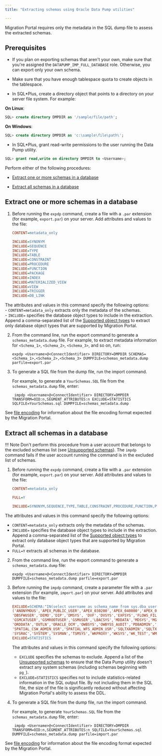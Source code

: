 ```yaml
---
title: "Extracting schemas using Oracle Data Pump utilities"

---
```


Migration Portal requires only the metadata in the SQL dump file to assess the extracted schemas.

## Prerequisites

- If you plan on exporting schemas that aren't your own, make sure that you're assigned the `DATAPUMP_IMP_FULL_DATABASE` role. Otherwise, you can export only your own schema.

-  Make sure that you have enough tablespace quota to create objects in the tablespace.

- In SQL\*Plus, create a directory object that points to a directory on your server file system. For example:
 
 **On Linux**:

 ```sql
 SQL> create directory DMPDIR as '/sample/file/path';
 ```
 
 **On Windows**:

 ```sql
 SQL> create directory DMPDIR as 'c:\sample\file\path\';
 ```

- In SQL\*Plus, grant read-write permissions to the user running the Data Pump utility.

 ```sql
 SQL> grant read,write on directory DMPDIR to <Username>;
 ```

Perform either of the following procedures:

- [Extract one or more schemas in a database](#extract-one-or-more-schemas-in-a-database)

- [Extract all schemas in a database](#extract-all-schemas-in-a-database)

## Extract one or more schemas in a database

1. Before running the `expdp` command, create a file with a `.par` extension (for example, `export.par`) on your server. Add attributes and values to the file: 

   ```ini
   CONTENT=metadata_only

   INCLUDE=SYNONYM
   INCLUDE=SEQUENCE
   INCLUDE=TYPE
   INCLUDE=TABLE
   INCLUDE=CONSTRAINT
   INCLUDE=PROCEDURE
   INCLUDE=FUNCTION
   INCLUDE=PACKAGE
   INCLUDE=INDEX
   INCLUDE=MATERIALIZED_VIEW
   INCLUDE=VIEW
   INCLUDE=TRIGGER
   INCLUDE=DB_LINK	
   ```
 
  The attributes and values in this command specify the following options:  
    - `CONTENT=metadata_only` extracts only the metadata of the schemas.  
    - `INCLUDE=` specifies the database object types to include in the extraction. Append a comma-separated list of the [Supported object types](../01_mp_schema_extraction/#supported-object-types) to extract only database object types that are supported by Migration Portal. 


2. From the command line, run the export command to generate a `schemas_metadata.dump` file. For example, to extract metadata information for `<Schema_1>`, `<Schema_2>`, `<Schema_3>`, and so on, run:
 
   ```shell
   expdp <Username>@<ConnectIdentifier> DIRECTORY=DMPDIR SCHEMAS=<Schema_1>,<Schema_2>,<Schema_3> DUMPFILE=schemas_metadata.dump parfile=export.par
   ```

3. To generate a SQL file from the dump file, run the import command. 

   For example, to generate a `YourSchemas.SQL` file from the `schemas_metadata.dump` file, enter:
 
   ```shell
    impdp <Username>@<ConnectIdentifier> DIRECTORY=DMPDIR TRANSFORM=OID:n,SEGMENT_ATTRIBUTES:n EXCLUDE=STATISTICS SQLFILE=YourSchemas.sql DUMPFILE=schemas_metadata.dump
   ```

See [file encoding](known_issues_notes/#file-encoding) for information about the file encoding format expected by the Migration Portal.  

## Extract all schemas in a database

!!! Note
    Don't perform this procedure from a user account that belongs to the excluded schemas list (see [Unsupported schemas](../01_mp_schema_extraction/#unsupported-schemas)). The `impdp` command fails if the user account running the command is in the excluded list of schemas.


1. Before running the `expdp` command, create a file with a `.par` extension (for example, `export.par`) on your server. Add attributes and values to the file: 

   ```ini
   CONTENT=metadata_only

   FULL=Y

   INCLUDE=SYNONYM,SEQUENCE,TYPE,TABLE,CONSTRAINT,PROCEDURE,FUNCTION,PACKAGE,INDEX,MATERIALIZED_VIEW,VIEW,TRIGGER,DB_LINK	
   ```
 The attributes and values in this command specify the following options:  
   - `CONTENT=metadata_only` extracts only the metadata of the schemas.  
   - `INCLUDE=` specifies the database object types to include in the extraction. Append a comma-separated list of the [Supported object types](../01_mp_schema_extraction/#supported-object-types) to extract only database object types that are supported by Migration Portal.
   - `FULL=Y` extracts all schemas in the database.


2. From the command line, run the export command to generate a `schemas_metadata.dump` file:
 
    ```shell
    expdp <Username>@<ConnectIdentifier> DIRECTORY=DMPDIR DUMPFILE=schemas_metadata.dump parfile=export.par
    ```

3. Before running the `impdp` command, create a parameter file with a `.par` extension (for example, `import.par`) on your server. Add attributes and values to the file:
   
   ```ini
   EXCLUDE=SCHEMA:"IN(select username as schema_name from sys.dba_users where LOWER(username) LIKE 'pg_%' OR username IN
   ('ANONYMOUS','APEX_PUBLIC_USER','APEX_030200','APEX_040000','APEX_040200','APPQOSSYS','AUDSYS','CTXSYS','DMSYS','DBSNMP',
   'DBSFWUSER','DEMO','DIP','DMSYS', 'DVF','DVSYS','EXFSYS','FLOWS_FILES','FLOWS_020100', 'FRANCK','GGSYS','GSMADMIN_INTERNAL',
   'GSMCATUSER','GSMROOTUSER','GSMUSER','LBACSYS','MDDATA','MDSYS','MGMT_VIEW','OJVMSYS','OLAPSYS','ORDPLUGINS','ORDSYS',
   'ORDDATA','OUTLN','ORACLE_OCM','OWBSYS','OWBYSS_AUDIT','PDBADMIN','RMAN','REMOTE_SCHEDULER_AGENT','SI_INFORMTN_SCHEMA',
   'SPATIAL_CSW_ADMIN_USR','SPATIAL_WFS_ADMIN_USR','SQLTXADMIN','SQLTXPLAIN','SYS$UMF','SYS','SYSBACKUP','SYSDG','SYSKM',
   'SYSRAC','SYSTEM','SYSMAN','TSMSYS','WKPROXY','WKSYS','WK_TEST','WMSYS','XDB','XS$NULL'))"
   EXCLUDE=STATISTICS
   ```
   The attributes and values in this command specify the following options:
   - `EXCLUDE` specifies the schemas to exclude. Append a list of the [Unsupported schemas](../01_mp_schema_extraction/#unsupported-schemas) to ensure that the Data Pump utility doesn't extract any system schemas (including schemas beginning with `pg_`).
   - `EXCLUDE=STATISTICS` specifies not to include statistics-related information in the SQL output file. By not including them in the SQL file, the size of the file is significantly reduced without affecting Migration Portal's ability to assess the DDL.

4. To generate a SQL file from the dump file, run the import command. 

   For example, to generate `YourSchemas.SQL` file from the `schemas_metadata.dump` file, enter:
 
   ```shell
    impdp <Username>@<ConnectIdentifier> DIRECTORY=DMPDIR TRANSFORM=OID:n,SEGMENT_ATTRIBUTES:n SQLFILE=YourSchemas.sql DUMPFILE=schemas_metadata.dump parfile=import.par
   ```
See [file encoding](known_issues_notes/#file-encoding) for information about the file encoding format expected by the Migration Portal.  
